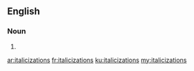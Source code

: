 ==English==

===Noun===
{{head|en|plural}}

# {{plural of|italicization|lang=en|nocat=1}}

[[ar:italicizations]]
[[fr:italicizations]]
[[ku:italicizations]]
[[my:italicizations]]